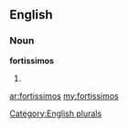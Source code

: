 ==English==

===Noun===
'''fortissimos'''

# {{plural of|[[fortissimo]]}}

[[Category:English plurals]]

[[ar:fortissimos]]
[[my:fortissimos]]
